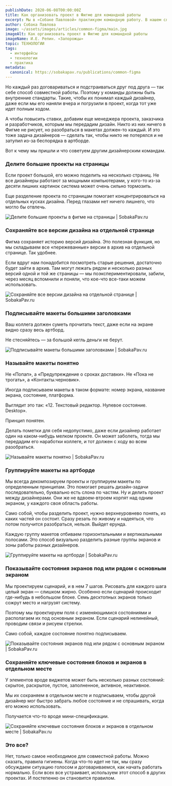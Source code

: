 ```yaml
---
publishDate: 2020-06-08T00:00:00Z
title: Как организовать проект в Фигме для командной работы
excerpt: Мы в «Собаке Павловой» практикуем командную работу. В нашем случае это означает, что дизайнеры совместно работают над проектом в едином артборде в Фигме. Иногда одновременно, иногда — нет. Понятно, что два дизайнера между собой всегда как-нибудь смогут договориться. А три? Ну, смогут кое-как. Притрутся, в конце концов.
author: Собака Павлова
image: ~/assets/images/articles/common-figma/main.jpg
imageAlt: Как организовать проект в Фигме для командной работы
imageName: И.Е. Репин. «Запорожцы»
topic: ТЕХНОЛОГИИ
tags:
  - интерфейсы
  - технологии
  - практика
metadata:
  canonical: https://sobakapav.ru/publications/common-figma
---
```



Но каждый раз договариваться и подстраиваться друг под друга — так себе способ совместной работы. Поэтому у команды должны быть внутренние стандарты. Такие, чтобы их понимал каждый дизайнер, даже если мы его наняли вчера и погрузили в проект, когда тот уже идет полным ходом.

А чтобы повысить ставки, добавим еще менеджера проекта, заказчика и разработчиков, которым мы передадим дизайн. Никто из них ничего в Фигме не рисует, но разобраться в макетах должен-то каждый. И это тоже задача дизайнеров — сделать так, чтобы никто не потерялся и не затупил из-за беспорядка в артборде.

Вот к чему мы пришли и что советуем другим дизайнерским командам.

### Делите большие проекты на страницы

Если проект большой, его можно поделить на несколько страниц. Не все дизайнеры работают за мощными компьютерами, у кого-то из-за десяти лишних картинок система может очень сильно тормозить.

Еще разделение проекта по страницам помогает концентрироваться на отдельных кусках дизайна. Перед глазами нет ничего лишнего, что могло бы отвлечь.

![Делите большие проекты в фигме на страницы | SobakaPav.ru](~/assets/images/articles/common-figma/1.png)

### Сохраняйте все версии дизайна на отдельной странице

Фигма сохраняет историю версий дизайна. Это полезная функция, но мы складываем все «пережеванные» версии в архив на отдельной странице. Так удобнее.

Если вдруг нам понадобится посмотреть старые решения, достаточно будет зайти в архив. Там могут лежать рядом и несколько разных версий одной и той же страницы — мы поэкспериментировали, забили, через месяц вспомнили и поняли, что кое-что все-таки можем использовать.

![Сохраняйте все версии дизайна на отдельной странице | SobakaPav.ru](~/assets/images/articles/common-figma/2.png)

### Подписывайте макеты большими заголовками

Ваш коллега должен суметь прочитать текст, даже если на экране видно сразу весь артборд.

Не стесняйтесь — за большой кегль деньги не берут.

![Подписывайте макеты большими заголовками | SobakaPav.ru](~/assets/images/articles/common-figma/3.png)

### Называйте макеты понятно

Не «Попап», а «Предупреждение о сроках доставки». Не «Пока не трогать», а «Контакты.черновик».

Иногда подписываем макеты в таком формате: номер экрана, название экрана, состояние, платформа.

Выглядит это так: «12. Текстовый редактор. Нулевое состояние. Desktop».

Принцип понятен.

Делать пометки для себя недопустимо, даже если дизайнер работает один на каком-нибудь мелком проекте. Он может заболеть, тогда мы передадим его наработки коллеге, и тот должен с ходу во всем разобраться.

![Называйте макеты понятно | SobakaPav.ru](~/assets/images/articles/common-figma/4.png)

### Группируйте макеты на артборде

Мы всегда декомпозируем проекты и группируем макеты по определенным принципам. Это помогает решать дизайн-задачи последовательно, буквально есть слона по частям. Ну и делить проект между дизайнерами. Они же не вдвоем-втроем корпят над одним экраном, у каждого своя область работы.

Само собой, чтобы разделить проект, нужно верхнеуровнево понять, из каких частей он состоит. Сразу резать по живому и надеяться, что потом получится разобраться, нельзя. Выйдет ерунда.

Каждую группу макетов отбиваем горизонтальными и вертикальными полосами. Это способ визуально разделить разные группы экранов и зоны работы разных дизайнеров.

![Группируйте макеты на артборде | SobakaPav.ru](~/assets/images/articles/common-figma/5.png)

### Показывайте состояния экранов под или рядом с основным экраном

Мы проектируем сценарий, и в нем 7 шагов. Рисовать для каждого шага целый экран — слишком жирно. Особенно если сценарий происходит где-нибудь в небольшом блоке. Семь десктопных экранов только сожрут место и нагрузят систему.

Поэтому мы проектируем поля с изменяющимися состояниями и располагаем их под основным экраном. Если сценарий нелинейный, проводим связи и рисуем стрелки.

Само собой, каждое состояние понятно подписываем.

![Показывайте состояния экранов под или рядом с основным экраном | SobakaPav.ru](~/assets/images/articles/common-figma/6.png)

### Сохраняйте ключевые состояния блоков и экранов в отдельном месте

У элементов вроде виджетов может быть несколько разных состояний: скрытое, раскрытое, пустое, заполненное, активное, неактивное.

Мы их сохраняем в отдельном месте и подписываем, чтобы другой дизайнер мог быстро забрать любое состояние и не спрашивать, когда его можно использовать.

Получается что-то вроде мини-спецификации.

![Сохраняйте ключевые состояния блоков и экранов в отдельном месте | SobakaPav.ru](~/assets/images/articles/common-figma/7.png)

### Это все?

Нет, только самое необходимое для совместной работы. Можно сказать, правила гигиены. Когда что-то идет не так, мы сразу обсуждаем ситуацию голосом и договариваемся, как начать работать нормально. Если всех все устраивает, используем этот способ в других проектах. И постепенно он становится правилом.

